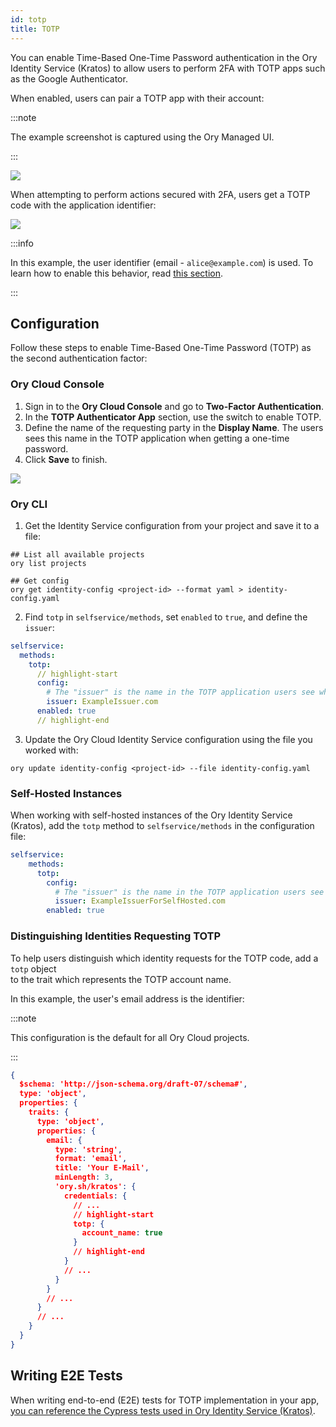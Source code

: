 ```yaml
---
id: totp
title: TOTP
---
```


You can enable Time-Based One-Time Password authentication in the Ory Identity Service (Kratos) 
to allow users to perform 2FA with TOTP apps such as the Google Authenticator. 

When enabled, users can pair a TOTP app with their account: 

:::note

The example screenshot is captured using the Ory Managed UI.

:::


![](../_static/mfa/1.png)

When attempting to perform actions secured with 2FA, users get a TOTP code with the application 
identifier:
 
![](../_static/mfa/2.png)

:::info

In this example, the user identifier (email - `alice@example.com`) is used. To learn how to enable this
behavior, read [this section](#distinguishing-identities-requesting-totp). 

:::

## Configuration

Follow these steps to enable Time-Based One-Time Password (TOTP) as the second
authentication factor: 

### Ory Cloud Console

1. Sign in to the **Ory Cloud Console** and go to **Two-Factor Authentication**.
2. In the **TOTP Authenticator App** section, use the switch to enable TOTP. 
3. Define the name of the requesting party in the **Display Name**. The users sees
this name in the TOTP application when getting a one-time password.
4. Click **Save** to finish.

![](../_static/mfa/3.png)

### Ory CLI

1. Get the Identity Service configuration from your project 
and save it to a file: 

  ```shell
  ## List all available projects
  ory list projects

  ## Get config
  ory get identity-config <project-id> --format yaml > identity-config.yaml
  ```

2. Find `totp` in `selfservice/methods`, set `enabled` to `true`, and define the
`issuer`:

  ```yaml title="identity-config.yaml"
  selfservice:
    methods:
      totp:
        // highlight-start
        config:
          # The "issuer" is the name in the TOTP application users see when getting a one-time password.
          issuer: ExampleIssuer.com
        enabled: true
        // highlight-end
  ```

3. Update the Ory Cloud Identity Service configuration using the file you worked
   with:

  ```shell
  ory update identity-config <project-id> --file identity-config.yaml
  ```

### Self-Hosted Instances

When working with self-hosted instances of the Ory Identity Service (Kratos), add the
`totp` method to `selfservice/methods` in the configuration file: 

```yaml title="kratos.config.yml"
selfservice:
    methods:
      totp:
        config:
          # The "issuer" is the name in the TOTP application users see when getting a one-time password.
          issuer: ExampleIssuerForSelfHosted.com
        enabled: true
```

### Distinguishing Identities Requesting TOTP

To help users distinguish which identity requests for the TOTP code, add a `totp` object  
to the trait which represents the TOTP account name. 

In this example, the user's email address is the identifier: 

:::note

This configuration is the default for all Ory Cloud projects. 

:::

```json title="sample identity schema"
{
  $schema: 'http://json-schema.org/draft-07/schema#',
  type: 'object',
  properties: {
    traits: {
      type: 'object',
      properties: {
        email: {
          type: 'string',
          format: 'email',
          title: 'Your E-Mail',
          minLength: 3,
          'ory.sh/kratos': {
            credentials: {
              // ...
              // highlight-start
              totp: {
                account_name: true
              }
              // highlight-end
            }
            // ...
          }
        }
        // ...
      }
      // ...
    }
  }
}
```

## Writing E2E Tests

When writing end-to-end (E2E) tests for TOTP implementation in your app, 
[you can reference the Cypress tests used in Ory Identity Service (Kratos)](https://github.com/ory/kratos/blob/fc2cecfbeab811aa1a851f953b6bc2a4c119c412/test/e2e/cypress/integration/profiles/mfa/totp.spec.ts).
